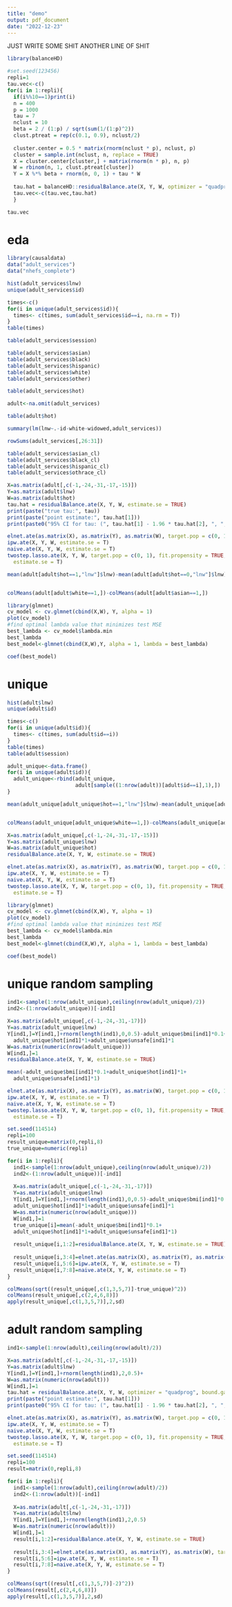 ```yaml
---
title: "demo"
output: pdf_document
date: "2022-12-23"
---
```


JUST WRITE SOME SHIT
ANOTHER LINE OF SHIT


```r
library(balanceHD)

#set.seed(123456)
repli=1
tau.vec<-c()
for(i in 1:repli){
  if(i%%10==1)print(i)
  n = 400
  p = 1000
  tau = 7
  nclust = 10
  beta = 2 / (1:p) / sqrt(sum(1/(1:p)^2))
  clust.ptreat = rep(c(0.1, 0.9), nclust/2)
  
  cluster.center = 0.5 * matrix(rnorm(nclust * p), nclust, p)
  cluster = sample.int(nclust, n, replace = TRUE)
  X = cluster.center[cluster,] + matrix(rnorm(n * p), n, p)
  W = rbinom(n, 1, clust.ptreat[cluster])
  Y = X %*% beta + rnorm(n, 0, 1) + tau * W
  
  tau.hat = balanceHD::residualBalance.ate(X, Y, W, optimizer = "quadprog", bound.gamma = F, estimate.se = TRUE)
  tau.vec<-c(tau.vec,tau.hat)
  }
```

```r
tau.vec
```



# eda
```r
library(causaldata)
data("adult_services")
data("nhefs_complete")
```



```r
hist(adult_services$lnw)
unique(adult_services$id)

times<-c()
for(i in unique(adult_services$id)){
  times<- c(times, sum(adult_services$id==i, na.rm = T))
}
table(times)
```


```r
table(adult_services$session)

table(adult_services$asian)
table(adult_services$black)
table(adult_services$hispanic)
table(adult_services$white)
table(adult_services$other)
```

```r
table(adult_services$hot)
```

```r
adult<-na.omit(adult_services)
```

```r
table(adult$hot)
```


```r
summary(lm(lnw~.-id-white-widowed,adult_services))

```
```r
rowSums(adult_services[,26:31])

```


```r
table(adult_services$asian_cl)
table(adult_services$black_cl)
table(adult_services$hispanic_cl)
table(adult_services$othrace_cl)
```


```r
X=as.matrix(adult[,c(-1,-24,-31,-17,-15)])
Y=as.matrix(adult$lnw)
W=as.matrix(adult$hot)
tau.hat = residualBalance.ate(X, Y, W, estimate.se = TRUE)
print(paste("true tau:", tau))
print(paste("point estimate:", tau.hat[1]))
print(paste0("95% CI for tau: (", tau.hat[1] - 1.96 * tau.hat[2], ", ", tau.hat[1] + 1.96 * tau.hat[2], ")"))
```

```r
elnet.ate(as.matrix(X), as.matrix(Y), as.matrix(W), target.pop = c(0, 1), alpha = 0.9, estimate.se = T)
ipw.ate(X, Y, W, estimate.se = T)
naive.ate(X, Y, W, estimate.se = T)
twostep.lasso.ate(X, Y, W, target.pop = c(0, 1), fit.propensity = TRUE,
  estimate.se = T)
```


```r
mean(adult[adult$hot==1,"lnw"]$lnw)-mean(adult[adult$hot==0,"lnw"]$lnw)


colMeans(adult[adult$white==1,])-colMeans(adult[adult$asian==1,])
```



```r
library(glmnet)
cv_model <- cv.glmnet(cbind(X,W), Y, alpha = 1)
plot(cv_model)
#find optimal lambda value that minimizes test MSE
best_lambda <- cv_model$lambda.min
best_lambda
best_model<-glmnet(cbind(X,W),Y, alpha = 1, lambda = best_lambda)

coef(best_model)
```


# unique

```r
hist(adult$lnw)
unique(adult$id)

times<-c()
for(i in unique(adult$id)){
  times<- c(times, sum(adult$id==i))
}
table(times)
table(adult$session)
```

```r
adult_unique<-data.frame()
for(i in unique(adult$id)){
  adult_unique<-rbind(adult_unique,
                      adult[sample((1:nrow(adult))[adult$id==i],1),])
}
```

```r
mean(adult_unique[adult_unique$hot==1,"lnw"]$lnw)-mean(adult_unique[adult_unique$hot==0,"lnw"]$lnw)


colMeans(adult_unique[adult_unique$white==1,])-colMeans(adult_unique[adult_unique$asian==1,])
```


```r
X=as.matrix(adult_unique[,c(-1,-24,-31,-17,-15)])
Y=as.matrix(adult_unique$lnw)
W=as.matrix(adult_unique$hot)
residualBalance.ate(X, Y, W, estimate.se = TRUE)
```

```r
elnet.ate(as.matrix(X), as.matrix(Y), as.matrix(W), target.pop = c(0, 1), alpha = 0.9, estimate.se = T)
ipw.ate(X, Y, W, estimate.se = T)
naive.ate(X, Y, W, estimate.se = T)
twostep.lasso.ate(X, Y, W, target.pop = c(0, 1), fit.propensity = TRUE,
  estimate.se = T)
```

```r
library(glmnet)
cv_model <- cv.glmnet(cbind(X,W), Y, alpha = 1)
plot(cv_model)
#find optimal lambda value that minimizes test MSE
best_lambda <- cv_model$lambda.min
best_lambda
best_model<-glmnet(cbind(X,W),Y, alpha = 1, lambda = best_lambda)

coef(best_model)
```

# unique random sampling
```r
ind1<-sample(1:nrow(adult_unique),ceiling(nrow(adult_unique)/2))
ind2<-(1:nrow(adult_unique))[-ind1]

X=as.matrix(adult_unique[,c(-1,-24,-31,-17)])
Y=as.matrix(adult_unique$lnw)
Y[ind1,]=Y[ind1,]+rnorm(length(ind1),0,0.5)-adult_unique$bmi[ind1]*0.1+
  adult_unique$hot[ind1]*1+adult_unique$unsafe[ind1]*1
W=as.matrix(numeric(nrow(adult_unique)))
W[ind1,]=1
residualBalance.ate(X, Y, W, estimate.se = TRUE)

mean(-adult_unique$bmi[ind1]*0.1+adult_unique$hot[ind1]*1+
  adult_unique$unsafe[ind1]*1)
```

```r
elnet.ate(as.matrix(X), as.matrix(Y), as.matrix(W), target.pop = c(0, 1), alpha = 0.9, estimate.se = T)
ipw.ate(X, Y, W, estimate.se = T)
naive.ate(X, Y, W, estimate.se = T)
twostep.lasso.ate(X, Y, W, target.pop = c(0, 1), fit.propensity = TRUE,
  estimate.se = T)
```

```r
set.seed(114514)
repli=100
result_unique=matrix(0,repli,8)
true_unique=numeric(repli)

for(i in 1:repli){
  ind1<-sample(1:nrow(adult_unique),ceiling(nrow(adult_unique)/2))
  ind2<-(1:nrow(adult_unique))[-ind1]
  
  X=as.matrix(adult_unique[,c(-1,-24,-31,-17)])
  Y=as.matrix(adult_unique$lnw)
  Y[ind1,]=Y[ind1,]+rnorm(length(ind1),0,0.5)-adult_unique$bmi[ind1]*0.1+
  adult_unique$hot[ind1]*1+adult_unique$unsafe[ind1]*1
  W=as.matrix(numeric(nrow(adult_unique)))
  W[ind1,]=1
  true_unique[i]=mean(-adult_unique$bmi[ind1]*0.1+
  adult_unique$hot[ind1]*1+adult_unique$unsafe[ind1]*1)
    
  result_unique[i,1:2]=residualBalance.ate(X, Y, W, estimate.se = TRUE)
  
  result_unique[i,3:4]=elnet.ate(as.matrix(X), as.matrix(Y), as.matrix(W), target.pop = c(0, 1), alpha = 0.9, estimate.se = T)
  result_unique[i,5:6]=ipw.ate(X, Y, W, estimate.se = T)
  result_unique[i,7:8]=naive.ate(X, Y, W, estimate.se = T)
}
```


```r
colMeans(sqrt((result_unique[,c(1,3,5,7)]-true_unique)^2))
colMeans(result_unique[,c(2,4,6,8)])
apply(result_unique[,c(1,3,5,7)],2,sd)
```

# adult random sampling
```r
ind1<-sample(1:nrow(adult),ceiling(nrow(adult)/2))
```


```r
X=as.matrix(adult[,c(-1,-24,-31,-17,-15)])
Y=as.matrix(adult$lnw)
Y[ind1,]=Y[ind1,]+rnorm(length(ind1),2,0.5)+
W=as.matrix(numeric(nrow(adult)))
W[ind1,]=1
tau.hat = residualBalance.ate(X, Y, W, optimizer = "quadprog", bound.gamma = FALSE, estimate.se = TRUE)
print(paste("point estimate:", tau.hat[1]))
print(paste0("95% CI for tau: (", tau.hat[1] - 1.96 * tau.hat[2], ", ", tau.hat[1] + 1.96 * tau.hat[2], ")"))
```

```r
elnet.ate(as.matrix(X), as.matrix(Y), as.matrix(W), target.pop = c(0, 1), alpha = 0.9, estimate.se = T)
ipw.ate(X, Y, W, estimate.se = T)
naive.ate(X, Y, W, estimate.se = T)
twostep.lasso.ate(X, Y, W, target.pop = c(0, 1), fit.propensity = TRUE,
  estimate.se = T)
```

```r
set.seed(114514)
repli=100
result=matrix(0,repli,8)

for(i in 1:repli){
  ind1<-sample(1:nrow(adult),ceiling(nrow(adult)/2))
  ind2<-(1:nrow(adult))[-ind1]
  
  X=as.matrix(adult[,c(-1,-24,-31,-17)])
  Y=as.matrix(adult$lnw)
  Y[ind1,]=Y[ind1,]+rnorm(length(ind1),2,0.5)
  W=as.matrix(numeric(nrow(adult)))
  W[ind1,]=1
  result[i,1:2]=residualBalance.ate(X, Y, W, estimate.se = TRUE)
  
  result[i,3:4]=elnet.ate(as.matrix(X), as.matrix(Y), as.matrix(W), target.pop = c(0, 1), alpha = 0.9, estimate.se = T)
  result[i,5:6]=ipw.ate(X, Y, W, estimate.se = T)
  result[i,7:8]=naive.ate(X, Y, W, estimate.se = T)
}
```

```r
colMeans(sqrt((result[,c(1,3,5,7)]-2)^2))
colMeans(result[,c(2,4,6,8)])
apply(result[,c(1,3,5,7)],2,sd)
```


